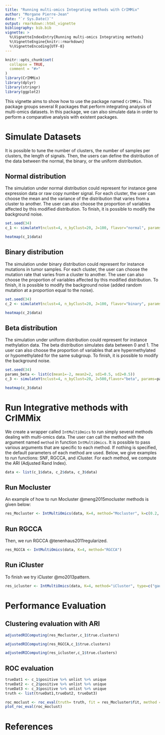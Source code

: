 ```yaml
---
title: "Running multi-omics Integrating methods with CrIMMix"
author: "Morgane Pierre-Jean"
date: "`r Sys.Date()`"
output: rmarkdown::html_vignette
bibliography: bib.bib
vignette: >
  %\VignetteIndexEntry{Running multi-omics Integrating methods}
  %\VignetteEngine{knitr::rmarkdown}
  %\VignetteEncoding{UTF-8}
---
```


```r
knitr::opts_chunk$set(
  collapse = TRUE,
  comment = "#>"
)
library(CrIMMix)
library(dplyr)
library(stringr)
library(ggplot2)
```

This vignette aims to show how to use the package named `CrIMMix`. This package groups several R packages that perform integrating analysis of multi-omics datasets. In this package, we can also simulate data in order to perform a comparative analysis with existent packages.

# Simulate Datasets

It is possible to tune the number of clusters, the number of samples per clusters, the length of signals. Then, the users can define the distribution of the data between the normal, the binary, or the uniform distribution.

## Normal distribution

The simulation under normal distribution could represent for instance gene expression data or raw copy number signal. For each cluster, the user can choose the mean and the variance of the distribution that varies from a cluster to another. The user can also choose the proportion of variables affected by this modified distribution. To finish, it is possible to modify the background noise.




```r
set.seed(34)
c_1 <- simulateY(nclust=4, n_byClust=20, J=100, flavor="normal", params=list(c(mean=3,sd=1)), prop=0.1, noise=1)
```
```r
heatmap(c_1$data)
```

## Binary distribution

The simulation under binary distribution could represent for instance mutations in tumor samples. For each cluster, the user can choose the mutation rate that varies from a cluster to another. The user can also choose the proportion of variables affected by this modified distribution. To finish, it is possible to modify the background noise (added random mutation at a proportion equal to the noise).

```r
set.seed(34)
c_2 <- simulateY(nclust=4, n_byClust=20, J=100, flavor="binary", params=list(c(p=0.7)), prop=0.1, noise=0.1)
```
```r
heatmap(c_2$data)
```

## Beta distribution

The simulation under uniform distribution could represent for instance methylation data. The beta distribution simulates data between 0 and 1. The user can also choose the proportion of variables that are hypermethylated or hypomethylated for the same subgroup. To finish, it is possible to modify the background noise.

```r
set.seed(34)
params_beta <- list(c(mean1=-2, mean2=2, sd1=0.5, sd2=0.5))
c_3 <- simulateY(nclust=4, n_byClust=20, J=500,flavor="beta", params=params_beta, prop=0.2, noise=1)
```
```r
heatmap(c_3$data)
```

# Run Integrative methods with CrIMMix

We create a wrapper called `IntMultiOmics` to run simply several methods dealing with multi-omics data. The user can call the method with the argument named `method` in function `IntMultiOmics`. It is possible to pass various arguments that are specific to each method. If nothing is specified, the default parameters of each method are used. Below, we give examples to run functions: SNF, RGCCA, and iCluster. For each method, we compute the ARI (Adjusted Rand Index).

```r
data <- list(c_1$data, c_2$data, c_3$data)
```


## Run Mocluster
An example of how to run Mocluster @meng2015mocluster methods is given below:
```r
res_Mocluster <- IntMultiOmics(data, K=4, method="Mocluster", k=c(0.2, 0.2, 0.4))
```

## Run RGCCA
Then, we run RGCCA @tenenhaus2011regularized.
```r
res_RGCCA <- IntMultiOmics(data, K=4, method="RGCCA")
```

## Run iCluster
To finish we try iCluster @mo2013pattern.
```r
res_icluster <- IntMultiOmics(data, K=4, method="iCluster", type=c("gaussian", "binomial", "gaussian"), lambda=c(0.01, 0.01, 0.005))
```

# Performance Evaluation

## Clustering evaluation with ARI

```r
adjustedRIComputing(res_Mocluster,c_1$true.clusters)
```


```r
adjustedRIComputing(res_RGCCA,c_1$true.clusters)
```

```r
adjustedRIComputing(res_icluster,c_1$true.clusters)
```

## ROC evaluation

```r
trueDat1 <- c_1$positive %>% unlist %>% unique
trueDat2 <- c_2$positive %>% unlist %>% unique
trueDat3 <- c_3$positive %>% unlist %>% unique
truth <- list(trueDat1,trueDat2, trueDat3)
```

```r
roc_moclust <- roc_eval(truth= truth, fit = res_Mocluster$fit, method = "Mocluster")
plot_roc_eval(roc_moclust)
```


# References
